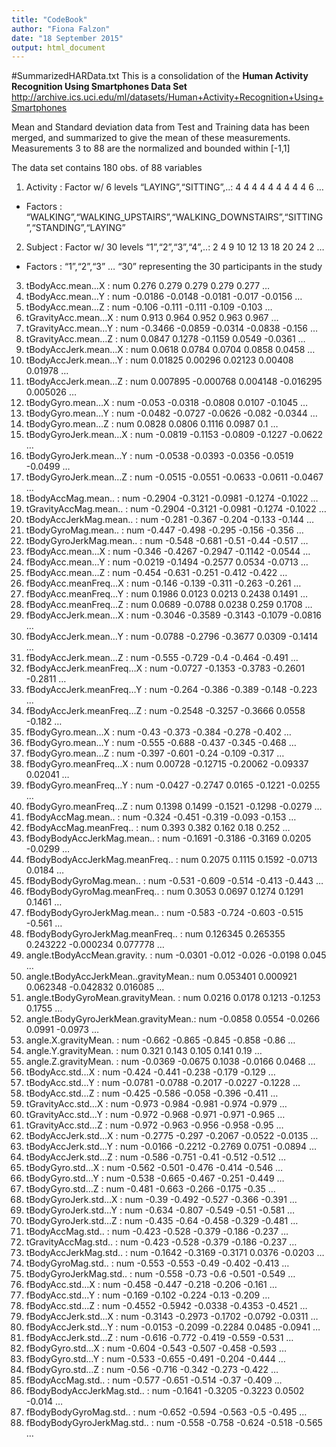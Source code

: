 ```yaml
---
title: "CodeBook"
author: "Fiona Falzon"
date: "18 September 2015"
output: html_document
---
```


#SummarizedHARData.txt
This is a consolidation of the **Human Activity Recognition Using Smartphones Data Set**
<http://archive.ics.uci.edu/ml/datasets/Human+Activity+Recognition+Using+Smartphones>

Mean and Standard deviation data from Test and Training data has been merged, and summarized to give the mean of these measurements.
Measurements 3 to 88 are the normalized and bounded within [-1,1]


The data set contains 180 obs. of  88 variables

1. Activity                             : Factor w/ 6 levels "LAYING","SITTING",..: 4 4 4 4 4 4 4 4 4 6 ...
- Factors : "WALKING","WALKING_UPSTAIRS","WALKING_DOWNSTAIRS","SITTING","STANDING","LAYING" 

2. Subject                              : Factor w/ 30 levels "1","2","3","4",..: 2 4 9 10 12 13 18 20 24 2 ...
- Factors : "1","2","3" ... "30" representing the 30 participants in the study


3. tBodyAcc.mean...X                    : num  0.276 0.279 0.279 0.279 0.277 ...
4. tBodyAcc.mean...Y                    : num  -0.0186 -0.0148 -0.0181 -0.017 -0.0156 ...
5. tBodyAcc.mean...Z                    : num  -0.106 -0.111 -0.111 -0.109 -0.103 ...
6. tGravityAcc.mean...X                 : num  0.913 0.964 0.952 0.963 0.967 ...
7. tGravityAcc.mean...Y                 : num  -0.3466 -0.0859 -0.0314 -0.0838 -0.156 ...
8. tGravityAcc.mean...Z                 : num  0.0847 0.1278 -0.1159 0.0549 -0.0361 ...
9. tBodyAccJerk.mean...X                : num  0.0618 0.0784 0.0704 0.0858 0.0458 ...
10. tBodyAccJerk.mean...Y               : num  0.01825 0.00296 0.02123 0.00408 0.01978 ...
11. tBodyAccJerk.mean...Z               : num  0.007895 -0.000768 0.004148 -0.016295 0.005026 ...
12. tBodyGyro.mean...X                  : num  -0.053 -0.0318 -0.0808 0.0107 -0.1045 ...
13. tBodyGyro.mean...Y                  : num  -0.0482 -0.0727 -0.0626 -0.082 -0.0344 ...
14. tBodyGyro.mean...Z                  : num  0.0828 0.0806 0.1116 0.0987 0.1 ...
15. tBodyGyroJerk.mean...X              : num  -0.0819 -0.1153 -0.0809 -0.1227 -0.0622 ...
16. tBodyGyroJerk.mean...Y              : num  -0.0538 -0.0393 -0.0356 -0.0519 -0.0499 ...
17. tBodyGyroJerk.mean...Z              : num  -0.0515 -0.0551 -0.0633 -0.0611 -0.0467 ...
18. tBodyAccMag.mean..                  : num  -0.2904 -0.3121 -0.0981 -0.1274 -0.1022 ...
19. tGravityAccMag.mean..               : num  -0.2904 -0.3121 -0.0981 -0.1274 -0.1022 ...
20. tBodyAccJerkMag.mean..              : num  -0.281 -0.367 -0.204 -0.133 -0.144 ...
21. tBodyGyroMag.mean..                 : num  -0.447 -0.498 -0.295 -0.156 -0.356 ...
22. tBodyGyroJerkMag.mean..             : num  -0.548 -0.681 -0.51 -0.44 -0.517 ...
23. fBodyAcc.mean...X                   : num  -0.346 -0.4267 -0.2947 -0.1142 -0.0544 ...
24. fBodyAcc.mean...Y                   : num  -0.0219 -0.1494 -0.2577 0.0534 -0.0713 ...
25. fBodyAcc.mean...Z                   : num  -0.454 -0.631 -0.251 -0.412 -0.422 ...
26. fBodyAcc.meanFreq...X               : num  -0.146 -0.139 -0.311 -0.263 -0.261 ...
27. fBodyAcc.meanFreq...Y               : num  0.1986 0.0123 0.0213 0.2438 0.1491 ...
28. fBodyAcc.meanFreq...Z               : num  0.0689 -0.0788 0.0238 0.259 0.1708 ...
29. fBodyAccJerk.mean...X               : num  -0.3046 -0.3589 -0.3143 -0.1079 -0.0816 ...
30. fBodyAccJerk.mean...Y               : num  -0.0788 -0.2796 -0.3677 0.0309 -0.1414 ...
31. fBodyAccJerk.mean...Z               : num  -0.555 -0.729 -0.4 -0.464 -0.491 ...
32. fBodyAccJerk.meanFreq...X           : num  -0.0727 -0.1353 -0.3783 -0.2601 -0.2811 ...
33. fBodyAccJerk.meanFreq...Y           : num  -0.264 -0.386 -0.389 -0.148 -0.223 ...
34. fBodyAccJerk.meanFreq...Z           : num  -0.2548 -0.3257 -0.3666 0.0558 -0.182 ...
35. fBodyGyro.mean...X                  : num  -0.43 -0.373 -0.384 -0.278 -0.402 ...
36. fBodyGyro.mean...Y                  : num  -0.555 -0.688 -0.437 -0.345 -0.468 ...
37. fBodyGyro.mean...Z                  : num  -0.397 -0.601 -0.24 -0.109 -0.317 ...
38. fBodyGyro.meanFreq...X              : num  0.00728 -0.12715 -0.20062 -0.09337 0.02041 ...
39. fBodyGyro.meanFreq...Y              : num  -0.0427 -0.2747 0.0165 -0.1221 -0.0255 ...
40. fBodyGyro.meanFreq...Z              : num  0.1398 0.1499 -0.1521 -0.1298 -0.0279 ...
41. fBodyAccMag.mean..                  : num  -0.324 -0.451 -0.319 -0.093 -0.153 ...
42. fBodyAccMag.meanFreq..              : num  0.393 0.382 0.162 0.18 0.252 ...
43. fBodyBodyAccJerkMag.mean..          : num  -0.1691 -0.3186 -0.3169 0.0205 -0.0299 ...
44. fBodyBodyAccJerkMag.meanFreq..      : num  0.2075 0.1115 0.1592 -0.0713 0.0184 ...
45. fBodyBodyGyroMag.mean..             : num  -0.531 -0.609 -0.514 -0.413 -0.443 ...
46. fBodyBodyGyroMag.meanFreq..         : num  0.3053 0.0697 0.1274 0.1291 0.1461 ...
47. fBodyBodyGyroJerkMag.mean..         : num  -0.583 -0.724 -0.603 -0.515 -0.561 ...
48. fBodyBodyGyroJerkMag.meanFreq..     : num  0.126345 0.265355 0.243222 -0.000234 0.077778 ...
49. angle.tBodyAccMean.gravity.         : num  -0.0301 -0.012 -0.026 -0.0198 0.045 ...
50. angle.tBodyAccJerkMean..gravityMean.: num  0.053401 0.000921 0.062348 -0.042832 0.016085 ...
51. angle.tBodyGyroMean.gravityMean.    : num  0.0216 0.0178 0.1213 -0.1253 0.1755 ...
52. angle.tBodyGyroJerkMean.gravityMean.: num  -0.0858 0.0554 -0.0266 0.0991 -0.0973 ...
53. angle.X.gravityMean.                : num  -0.662 -0.865 -0.845 -0.858 -0.86 ...
54. angle.Y.gravityMean.                : num  0.321 0.143 0.105 0.141 0.19 ...
55. angle.Z.gravityMean.                : num  -0.0369 -0.0675 0.1038 -0.0166 0.0468 ...
56. tBodyAcc.std...X                    : num  -0.424 -0.441 -0.238 -0.179 -0.129 ...
57. tBodyAcc.std...Y                    : num  -0.0781 -0.0788 -0.2017 -0.0227 -0.1228 ...
58. tBodyAcc.std...Z                    : num  -0.425 -0.586 -0.058 -0.396 -0.411 ...
59. tGravityAcc.std...X                 : num  -0.973 -0.984 -0.981 -0.974 -0.979 ...
60. tGravityAcc.std...Y                 : num  -0.972 -0.968 -0.971 -0.971 -0.965 ...
61. tGravityAcc.std...Z                 : num  -0.972 -0.963 -0.956 -0.958 -0.95 ...
62. tBodyAccJerk.std...X                : num  -0.2775 -0.297 -0.2067 -0.0522 -0.0135 ...
63. tBodyAccJerk.std...Y                : num  -0.0166 -0.2212 -0.2769 0.0751 -0.0894 ...
64. tBodyAccJerk.std...Z                : num  -0.586 -0.751 -0.41 -0.512 -0.512 ...
65. tBodyGyro.std...X                   : num  -0.562 -0.501 -0.476 -0.414 -0.546 ...
66. tBodyGyro.std...Y                   : num  -0.538 -0.665 -0.467 -0.251 -0.449 ...
67. tBodyGyro.std...Z                   : num  -0.481 -0.663 -0.266 -0.175 -0.35 ...
68. tBodyGyroJerk.std...X               : num  -0.39 -0.492 -0.527 -0.366 -0.391 ...
69. tBodyGyroJerk.std...Y               : num  -0.634 -0.807 -0.549 -0.51 -0.581 ...
70. tBodyGyroJerk.std...Z               : num  -0.435 -0.64 -0.458 -0.329 -0.481 ...
71. tBodyAccMag.std..                   : num  -0.423 -0.528 -0.379 -0.186 -0.237 ...
72. tGravityAccMag.std..                : num  -0.423 -0.528 -0.379 -0.186 -0.237 ...
73. tBodyAccJerkMag.std..               : num  -0.1642 -0.3169 -0.3171 0.0376 -0.0203 ...
74. tBodyGyroMag.std..                  : num  -0.553 -0.553 -0.49 -0.402 -0.413 ...
75. tBodyGyroJerkMag.std..              : num  -0.558 -0.73 -0.6 -0.501 -0.549 ...
76. fBodyAcc.std...X                    : num  -0.458 -0.447 -0.218 -0.206 -0.161 ...
77. fBodyAcc.std...Y                    : num  -0.169 -0.102 -0.224 -0.13 -0.209 ...
78. fBodyAcc.std...Z                    : num  -0.4552 -0.5942 -0.0338 -0.4353 -0.4521 ...
79. fBodyAccJerk.std...X                : num  -0.3143 -0.2973 -0.1702 -0.0792 -0.0311 ...
80. fBodyAccJerk.std...Y                : num  -0.0153 -0.2099 -0.2284 0.0485 -0.0941 ...
81. fBodyAccJerk.std...Z                : num  -0.616 -0.772 -0.419 -0.559 -0.531 ...
82. fBodyGyro.std...X                   : num  -0.604 -0.543 -0.507 -0.458 -0.593 ...
83. fBodyGyro.std...Y                   : num  -0.533 -0.655 -0.491 -0.204 -0.444 ...
84. fBodyGyro.std...Z                   : num  -0.56 -0.716 -0.342 -0.273 -0.422 ...
85. fBodyAccMag.std..                   : num  -0.577 -0.651 -0.514 -0.37 -0.409 ...
86. fBodyBodyAccJerkMag.std..           : num  -0.1641 -0.3205 -0.3223 0.0502 -0.014 ...
87. fBodyBodyGyroMag.std..              : num  -0.652 -0.594 -0.563 -0.5 -0.495 ...
88. fBodyBodyGyroJerkMag.std..          : num  -0.558 -0.758 -0.624 -0.518 -0.565 ...




